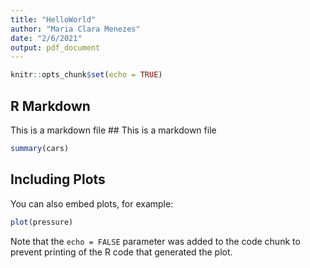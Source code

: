 ```yaml
---
title: "HelloWorld"
author: "Maria Clara Menezes"
date: "2/6/2021"
output: pdf_document
---
```


```r
knitr::opts_chunk$set(echo = TRUE)
```

## R Markdown

This is a markdown file
## This is a markdown file

```r
summary(cars)
```

## Including Plots

You can also embed plots, for example:

```r
plot(pressure)
```

Note that the `echo = FALSE` parameter was added to the code chunk to prevent printing of the R code that generated the plot.
